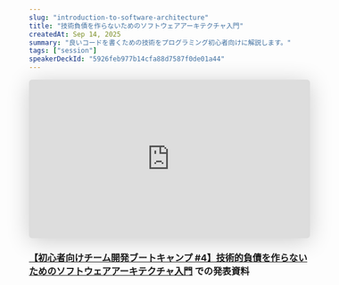 ```yaml
---
slug: "introduction-to-software-architecture"
title: "技術負債を作らないためのソフトウェアアーキテクチャ入門"
createdAt: Sep 14, 2025
summary: "良いコードを書くための技術をプログラミング初心者向けに解説します。"
tags: ["session"]
speakerDeckId: "5926feb977b14cfa88d7587f0de01a44"
---
```


<iframe class="speakerdeck-iframe" frameborder="0" src="https://speakerdeck.com/player/5926feb977b14cfa88d7587f0de01a44" title="ソフトウェアアーキテクチャ入門" allowfullscreen="true" style="border: 0px; background: padding-box padding-box rgba(0, 0, 0, 0.1); margin: 0px; padding: 0px; border-radius: 6px; box-shadow: rgba(0, 0, 0, 0.2) 0px 5px 40px; width: 100%; height: auto; aspect-ratio: 560 / 315;" data-ratio="1.7777777777777777"></iframe>

### [【初心者向けチーム開発ブートキャンプ #4】技術的負債を作らないためのソフトウェアアーキテクチャ入門](https://gdsc-osaka-univ.connpass.com/event/368814/) での発表資料
